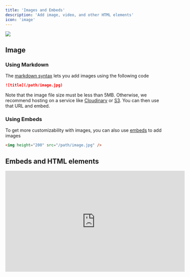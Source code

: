 ```yaml
---
title: 'Images and Embeds'
description: 'Add image, video, and other HTML elements'
icon: 'image'
---
```


<img src="https://mintlify-assets.b-cdn.net/bigbend.jpg" />

## Image

### Using Markdown

The [markdown syntax](https://www.markdownguide.org/basic-syntax/#images) lets you add images using the following code

```md
![title](/path/image.jpg)
```

Note that the image file size must be less than 5MB. Otherwise, we recommend hosting on a service like [Cloudinary](https://cloudinary.com/) or [S3](https://aws.amazon.com/s3/). You can then use that URL and embed.

### Using Embeds

To get more customizability with images, you can also use [embeds](/writing-content/embed) to add images

```html
<img height="200" src="/path/image.jpg" />
```

## Embeds and HTML elements

<iframe width="560" height="315" src="https://www.youtube.com/embed/4KzFe50RQkQ" title="YouTube video player" frameBorder="0" allow="accelerometer; autoplay; clipboard-write; encrypted-media; gyroscope; picture-in-picture" allowFullScreen style={{ width: '100%', borderRadius: '0.5rem' }} />

<br />

<Tip>
  Mintlify supports [HTML tags in Markdown](https://www.markdownguide.org/basic-syntax/#html). This is helpful if you prefer HTML tags to Markdown syntax, and lets you create documentation with infinite flexibility.
</Tip>

<Steps>
  <Step title="Step 1">
    <Steps>
      <Step title="Step 1">

      </Step>

      <Step title="Step 2">
        <Frame caption="test">
          Adjust the caption and image of your Frame component here.
        </Frame>
      </Step>

      <Step title="Step 3">

      </Step>
    </Steps>
  </Step>

  <Step title="Step 2">

  </Step>

  <Step title="Step 3">

  </Step>
</Steps>

<iframe data-tally-src="https://tally.so/embed/mJeqVR?alignLeft=1&hideTitle=1&transparentBackground=1&dynamicHeight=1" loading="lazy" width="100%" height="1256" frameborder="0" marginheight="0" marginwidth="0" title="Laporan Pegawai" />

### iFrames

Loads another HTML page within the document. Most commonly used for embedding videos.

```html
<iframe src="https://www.youtube.com/embed/4KzFe50RQkQ"> </iframe>
```